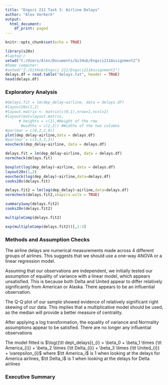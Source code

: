 ```yaml
---
title: "Engsci 211 Task 3: Airline Delays"
author: "Alex Verkerk"
output:
  html_document:
    df_print: paged
---
```


```r
knitr::opts_chunk$set(echo = TRUE)
```

```r
library(s20x)
#laptop:/
setwd("C:/Users/Alex/Documents/GitHub/Engsci211Assignment2")
#home computer:
#setwd("I:/GitHub/Engsci 211/Engsci211Assignment2")
delays.df = read.table("delays.txt", header = TRUE)
head(delays.df)
```
### Exploratory Analysis
```r
#delays.fit = lm(dep_delay~airline, data = delays.df)
#layout20x(1,2)
#layout.matrix <- matrix(c(0,1),nrow=1,ncol=2)
#layout(mat=layout.matrix,
      # heights = c(1),#Height of the row
       #widths = c(2,2)) #Widths of the two columns
#par(mar = c(0,2,2,0))
plot(dep_delay~airline,data = delays.df)
#par(mar = c(3,3,3,3))
eovcheck(dep_delay~airline, data = delays.df)
```

```r
delays.fit = lm(dep_delay~airline, data = delays.df)
normcheck(delays.fit)
```

```r
boxplot(log(dep_delay)~airline, data = delays.df)
layout20x(1,2)
eovcheck(log(dep_delay)~airline,data=delays.df)
cooks20x(delays.fit)
```

```r
delays.fit2 = lm(log(dep_delay)~airline,data=delays.df)
normcheck(delays.fit2,shapiro.wilk = TRUE)
```


```r
summary1way(delays.fit2)
cooks20x(delays.fit2)
```

```r
multipleComp(delays.fit2)
```

```r
exp(multipleComp(delays.fit2))[,1:3]
```

### Methods and Assumption Checks

The airline delays are numerical measurements made across 4 different groups of airlines. This suggests that we should use a one-way ANOVA or a linear regression model.

Assuming that our observations are independent, we initially tested our assumption of equality of variance with a linear model, which appears unsatisfied. This is because both Delta and United appear to differ relatively significantly from American or Alaska. There appears to be an influential observation.

The Q-Q plot of our sample showed evidence of relatively significant right skewing of our data. This implies that a multiplicative model should be used, as the median will provide a better measure of centrality.

After applying a log transformation, the equality of variance and Normality assumptions appear to be satisfied. There are no longer any influential observations

The model fitted is $\log({\tt dep\_delays})_{i} = \beta_0 + \beta_1 \times {\tt America_{i}} + \beta_2 \times {\tt Delta_{i}} + \beta_3 \times {\tt United_{i}} + \varepsilon_{i}$ where $\tt America_i$ is 1 when looking at the delays for America airlines, $\tt Delta_i$ is 1 when looking at the delays for Delta airlines

### Executive Summary

